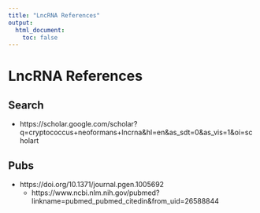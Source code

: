 ```yaml
---
title: "LncRNA References"
output:
  html_document:
    toc: false
---
```


# LncRNA References
## Search

- https://scholar.google.com/scholar?q=cryptococcus+neoformans+lncrna&hl=en&as_sdt=0&as_vis=1&oi=scholart

## Pubs
- https://doi.org/10.1371/journal.pgen.1005692
    - https://www.ncbi.nlm.nih.gov/pubmed?linkname=pubmed_pubmed_citedin&from_uid=26588844  